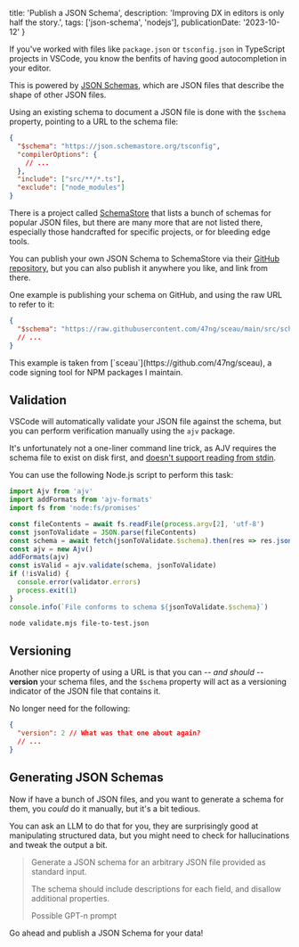   title: 'Publish a JSON Schema',
  description: 'Improving DX in editors is only half the story.',
  tags: ['json-schema', 'nodejs'],
  publicationDate: '2023-10-12'
}

If you've worked with files like `package.json` or `tsconfig.json` in TypeScript
projects in VSCode, you know the benfits of having good autocompletion in your
editor.

This is powered by [JSON Schemas](https://json-schema.org/), which are JSON files
that describe the shape of other JSON files.

Using an existing schema to document a JSON file is done with the `$schema`
property, pointing to a URL to the schema file:

```json {2} title="tsconfig.json"
{
  "$schema": "https://json.schemastore.org/tsconfig",
  "compilerOptions": {
    // ...
  },
  "include": ["src/**/*.ts"],
  "exclude": ["node_modules"]
}
```

There is a project called [SchemaStore](https://www.schemastore.org/json/) that
lists a bunch of schemas for popular JSON files, but there are many more that are not
listed there, especially those handcrafted for specific projects, or for bleeding edge tools.

You can publish your own JSON Schema to SchemaStore via their
[GitHub repository](https://github.com/SchemaStore/schemastore/blob/master/CONTRIBUTING.md),
but you can also publish it anywhere you like, and link from there.

One example is publishing your schema on GitHub, and using the raw URL to
refer to it:

```json {2} title="sceau.json"
{
  "$schema": "https://raw.githubusercontent.com/47ng/sceau/main/src/schemas/v1.schema.json"
  // ...
}
```

<Note status="info">
  This example is taken from [`sceau`](https://github.com/47ng/sceau), a code
  signing tool for NPM packages I maintain.
</Note>

## Validation

VSCode will automatically validate your JSON file against the schema, but
you can perform verification manually using the `ajv` package.

It's unfortunately not a one-liner command line trick, as AJV requires the
schema file to exist on disk first,
and [doesn't support reading from stdin](https://github.com/ajv-validator/ajv-cli/issues/32).

You can use the following Node.js script to perform this task:

```ts title="validate.mjs"
import Ajv from 'ajv'
import addFormats from 'ajv-formats'
import fs from 'node:fs/promises'

const fileContents = await fs.readFile(process.argv[2], 'utf-8')
const jsonToValidate = JSON.parse(fileContents)
const schema = await fetch(jsonToValidate.$schema).then(res => res.json())
const ajv = new Ajv()
addFormats(ajv)
const isValid = ajv.validate(schema, jsonToValidate)
if (!isValid) {
  console.error(validator.errors)
  process.exit(1)
}
console.info(`File conforms to schema ${jsonToValidate.$schema}`)
```

```sh
node validate.mjs file-to-test.json
```

## Versioning

Another nice property of using a URL is that you can -- _and should_ -- **version**
your schema files, and the `$schema` property will act as a versioning indicator
of the JSON file that contains it.

No longer need for the following:

```json
{
  "version": 2 // What was that one about again?
  // ...
}
```

## Generating JSON Schemas

Now if have a bunch of JSON files, and you want to generate a schema for them,
you _could_ do it manually, but it's a bit tedious.

You can ask an LLM to do that for you, they are surprisingly good at manipulating
structured data, but you might need to check for hallucinations and tweak the
output a bit.

> Generate a JSON schema for an arbitrary JSON file provided as standard input.
>
> The schema should include descriptions for each field, and disallow additional properties.
>
> <figcaption>Possible GPT-n prompt</figcaption>

Go ahead and publish a JSON Schema for your data!
